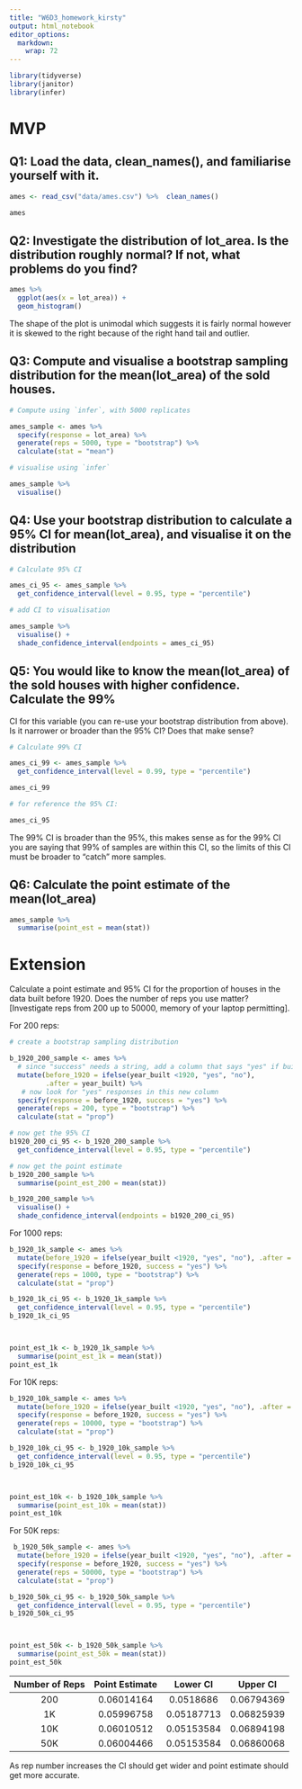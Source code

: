 ```yaml
---
title: "W6D3_homework_kirsty"
output: html_notebook
editor_options: 
  markdown: 
    wrap: 72
---
```


```r
library(tidyverse)
library(janitor)
library(infer)
```

# MVP

## Q1: Load the data, clean_names(), and familiarise yourself with it.

```r
ames <- read_csv("data/ames.csv") %>%  clean_names()

ames
```

## Q2: Investigate the distribution of lot_area. Is the distribution roughly normal? If not, what problems do you find?

```r
ames %>% 
  ggplot(aes(x = lot_area)) +
  geom_histogram()
```
The shape of the plot is unimodal which suggests it is fairly normal however it is skewed to the right because of the right hand tail and outlier.


## Q3: Compute and visualise a bootstrap sampling distribution for the mean(lot_area) of the sold houses.

```r
# Compute using `infer`, with 5000 replicates

ames_sample <- ames %>% 
  specify(response = lot_area) %>% 
  generate(reps = 5000, type = "bootstrap") %>% 
  calculate(stat = "mean")

```

```r
# visualise using `infer`

ames_sample %>% 
  visualise()

```

## Q4: Use your bootstrap distribution to calculate a 95% CI for mean(lot_area), and visualise it on the distribution

```r
# Calculate 95% CI

ames_ci_95 <- ames_sample %>% 
  get_confidence_interval(level = 0.95, type = "percentile")

```

```r
# add CI to visualisation

ames_sample %>% 
  visualise() +
  shade_confidence_interval(endpoints = ames_ci_95)

```

## Q5: You would like to know the mean(lot_area) of the sold houses with higher confidence. Calculate the 99%

CI for this variable (you can re-use your bootstrap distribution from
above). Is it narrower or broader than the 95% CI? Does that make sense?

```r
# Calculate 99% CI

ames_ci_99 <- ames_sample %>% 
  get_confidence_interval(level = 0.99, type = "percentile")

ames_ci_99

# for reference the 95% CI:

ames_ci_95 

```

The 99% CI is broader than the 95%, this makes sense as for the 99% CI
you are saying that 99% of samples are within this CI, so the limits of
this CI must be broader to "catch" more samples.

## Q6: Calculate the point estimate of the mean(lot_area)

```r
ames_sample %>% 
  summarise(point_est = mean(stat))
```

# Extension

Calculate a point estimate and 95% CI for the proportion of houses in
the data built before 1920. Does the number of reps you use matter?
[Investigate reps from 200 up to 50000, memory of your laptop
permitting].

For 200 reps:

```r
# create a bootstrap sampling distribution

b_1920_200_sample <- ames %>% 
  # since "success" needs a string, add a column that says "yes" if built <1920
  mutate(before_1920 = ifelse(year_built <1920, "yes", "no"), 
         .after = year_built) %>% 
   # now look for "yes" responses in this new column
  specify(response = before_1920, success = "yes") %>%
  generate(reps = 200, type = "bootstrap") %>% 
  calculate(stat = "prop")

```

```r
# now get the 95% CI
b1920_200_ci_95 <- b_1920_200_sample %>% 
  get_confidence_interval(level = 0.95, type = "percentile")
```

```r
# now get the point estimate
b_1920_200_sample %>% 
  summarise(point_est_200 = mean(stat))
```

```r
b_1920_200_sample %>% 
  visualise() +
  shade_confidence_interval(endpoints = b1920_200_ci_95)
```

For 1000 reps:

```r

b_1920_1k_sample <- ames %>% 
  mutate(before_1920 = ifelse(year_built <1920, "yes", "no"), .after = year_built) %>% 
  specify(response = before_1920, success = "yes") %>% 
  generate(reps = 1000, type = "bootstrap") %>% 
  calculate(stat = "prop")

b_1920_1k_ci_95 <- b_1920_1k_sample %>% 
  get_confidence_interval(level = 0.95, type = "percentile")
b_1920_1k_ci_95



point_est_1k <- b_1920_1k_sample %>% 
  summarise(point_est_1k = mean(stat))
point_est_1k

```

For 10K reps:

```r
b_1920_10k_sample <- ames %>%
  mutate(before_1920 = ifelse(year_built <1920, "yes", "no"), .after = year_built) %>%
  specify(response = before_1920, success = "yes") %>%
  generate(reps = 10000, type = "bootstrap") %>%
  calculate(stat = "prop")

b_1920_10k_ci_95 <- b_1920_10k_sample %>% 
  get_confidence_interval(level = 0.95, type = "percentile")
b_1920_10k_ci_95



point_est_10k <- b_1920_10k_sample %>% 
  summarise(point_est_10k = mean(stat))
point_est_10k

```

For 50K reps:

```r
 b_1920_50k_sample <- ames %>%
  mutate(before_1920 = ifelse(year_built <1920, "yes", "no"), .after = year_built) %>%
  specify(response = before_1920, success = "yes") %>%
  generate(reps = 50000, type = "bootstrap") %>%
  calculate(stat = "prop")

b_1920_50k_ci_95 <- b_1920_50k_sample %>% 
  get_confidence_interval(level = 0.95, type = "percentile")
b_1920_50k_ci_95



point_est_50k <- b_1920_50k_sample %>% 
  summarise(point_est_50k = mean(stat))
point_est_50k
```

| Number of Reps | Point Estimate |  Lower CI  |  Upper CI   |
|:--------------:|:--------------:|:----------:|:-----------:|
|      200       |   0.06014164   | 0.0518686  | 0.06794369  |
|       1K       |   0.05996758   | 0.05187713 | 0.06825939  |
|      10K       |   0.06010512   | 0.05153584 | 0.06894198  |
|      50K       |   0.06004466   | 0.05153584 | 0.06860068  |

As rep number increases the CI should get wider and point estimate should get more accurate.